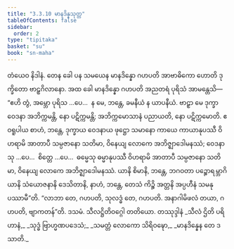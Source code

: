 ```yaml
---
title: "3.3.10 မာနဒိန္နသုတ္တ"
tableOfContents: false
sidebar:
  order: 2
type: "tipitaka"
basket: "su"
book: "sn-maha"
---
```



<DynamicBreadcrumb />

<Division number="396" book="sn-maha">

<Paragraph number="895" book="sn-maha">
တံယေဝ နိဒါနံ. တေန ခေါ ပန သမယေန မာနဒိန္နော ဂဟပတိ အာဗာဓိကော ဟောတိ ဒုက္ခိတော ဗာဠှဂိလာနော. အထ ခေါ မာနဒိန္နော ဂဟပတိ အညတရံ ပုရိသံ အာမန္တေသိ—  “ဧဟိ တွံ, အမ္ဘော ပုရိသ …ပေ…  န မေ, ဘန္တေ, ခမနီယံ န ယာပနီယံ. ဗာဠှာ မေ ဒုက္ခာ ဝေဒနာ အဘိက္ကမန္တိ, နော ပဋိက္ကမန္တိ; အဘိက္ကမောသာနံ ပညာယတိ, နော ပဋိက္ကမောတိ. ဧဝရူပါယ စာဟံ, ဘန္တေ, ဒုက္ခာယ ဝေဒနာယ ဖုဋ္ဌော သမာနော ကာယေ ကာယာနုပဿီ ဝိဟရာမိ အာတာပီ သမ္ပဇာနော သတိမာ, ဝိနေယျ လောကေ အဘိဇ္ဈာဒေါမနဿံ; ဝေဒနာသု …ပေ…  စိတ္တေ …ပေ…  ဓမ္မေသု ဓမ္မာနုပဿီ ဝိဟရာမိ အာတာပီ သမ္ပဇာနော သတိမာ, ဝိနေယျ လောကေ အဘိဇ္ဈာဒေါမနဿံ. ယာနိ စိမာနိ, ဘန္တေ, ဘဂဝတာ ပဉ္စောရမ္ဘာဂိယာနိ သံယောဇနာနိ ဒေသိတာနိ, နာဟံ, ဘန္တေ, တေသံ ကိဉ္စိ အတ္တနိ အပ္ပဟီနံ သမနုပဿာမီ”တိ. “လာဘာ တေ, ဂဟပတိ, သုလဒ္ဓံ တေ, ဂဟပတိ. အနာဂါမိဖလံ တယာ, ဂဟပတိ, ဗျာကတန်”တိ.

</Paragraph>
</Division>

<Paragraph number="896" type="center" book="sn-maha">
ဒသမံ.



</Paragraph>

<Paragraph number="897" type="center" book="sn-maha">
သီလဋ္ဌိတိဝဂ္ဂေါ တတိယော.



</Paragraph>

<Paragraph number="898" type="center" book="sn-maha">
တဿုဒ္ဒါနံ


</Paragraph>

<Paragraph number="899" type="verses" book="sn-maha">
_သီလံ ဌိတိ ပရိဟာနံ,_  
_သုဒ္ဓံ ဗြာဟ္မဏပဒေသံ;_  
_သမတ္တံ လောကော သိရိဝဍ္ဎော,_  
_မာနဒိန္နေန တေ ဒသာတိ._
</Paragraph>